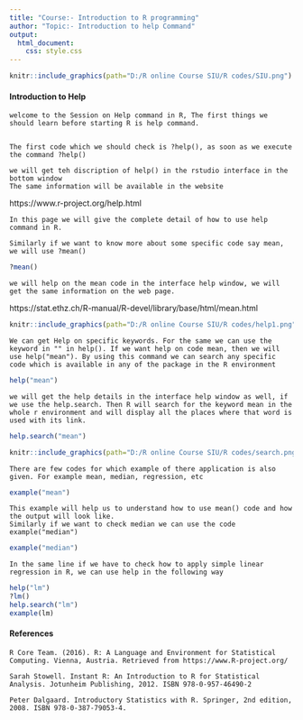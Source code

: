 ---
title: "Course:- Introduction to R programming"
author: "Topic:- Introduction to help Command"
output:
  html_document:
    css: style.css
---


```{r, fig.align='right', echo=FALSE, out.width = "25%"}
knitr::include_graphics(path="D:/R online Course SIU/R codes/SIU.png")
```

#### Introduction to Help

```text
welcome to the Session on Help command in R, The first things we should learn before starting R is help command.


The first code which we should check is ?help(), as soon as we execute the command ?help()

we will get teh discription of help() in the rstudio interface in the bottom window
The same information will be available in the website 
```

<a herf="">
https://www.r-project.org/help.html
</a>

```text
In this page we will give the complete detail of how to use help command in R.

Similarly if we want to know more about some specific code say mean, we will use ?mean()
```

```{r}
?mean()
```

```text
we will help on the mean code in the interface help window, we will get the same information on the web page.
```

<a herf="">
https://stat.ethz.ch/R-manual/R-devel/library/base/html/mean.html
</a>

```{r, fig.align='centre', echo=FALSE, out.width = "100%"}
knitr::include_graphics(path="D:/R online Course SIU/R codes/help1.png")
```


```text
We can get Help on specific keywords. For the same we can use the keyword in "" in help(). If we want help on code mean, then we will use help("mean"). By using this command we can search any specific code which is available in any of the package in the R environment
```

```{r}
help("mean")
```

```text
we will get the help details in the interface help window as well, if we use the help.search. Then R will search for the keyword mean in the whole r environment and will display all the places where that word is used with its link. 
```

```{r}
help.search("mean")
```

```{r, fig.align='centre', echo=FALSE, out.width = "100%"}
knitr::include_graphics(path="D:/R online Course SIU/R codes/search.png")
```

```text
There are few codes for which example of there application is also given. For example mean, median, regression, etc
```

```{r}
example("mean")
```

```text
This example will help us to understand how to use mean() code and how the output will look like.
Similarly if we want to check median we can use the code example("median")
```
```{r}
example("median")
```

```text
In the same line if we have to check how to apply simple linear regression in R, we can use help in the following way
```

```{r}
help("lm")
?lm()
help.search("lm")
example(lm)
```

#### References


```text
R Core Team. (2016). R: A Language and Environment for Statistical Computing. Vienna, Austria. Retrieved from https://www.R-project.org/

Sarah Stowell. Instant R: An Introduction to R for Statistical Analysis. Jotunheim Publishing, 2012. ISBN 978-0-957-46490-2

Peter Dalgaard. Introductory Statistics with R. Springer, 2nd edition, 2008. ISBN 978-0-387-79053-4.

```
